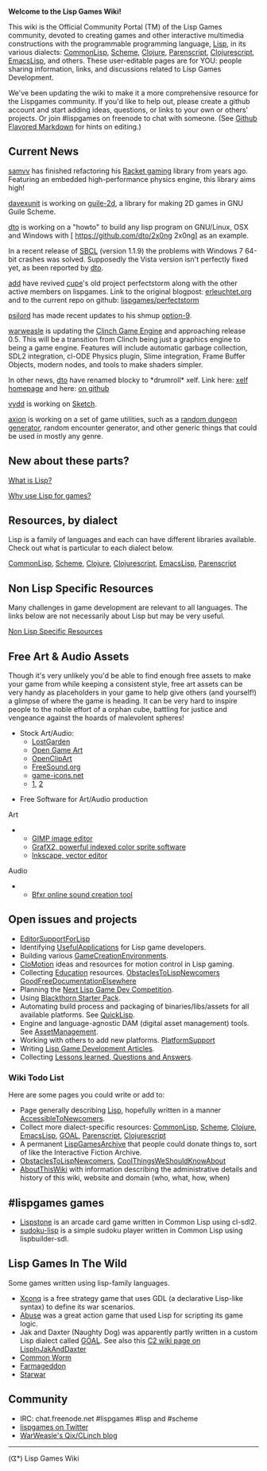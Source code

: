 '''Welcome to the Lisp Games Wiki!'''

This wiki is the Official Community Portal (TM) of the Lisp Games community, devoted to creating games and other interactive multimedia constructions with the programmable programming language, [[Lisp]], in its various dialects: [[CommonLisp]], [[Scheme]], [[Clojure]], [[Parenscript]], [[Clojurescript]], [[EmacsLisp]], and others. These user-editable pages are for YOU: people sharing information, links, and discussions related to Lisp Games Development.

We've been updating the wiki to make it a more comprehensive resource for the Lispgames community. If you'd like to help out, please create a github account and start adding ideas, questions, or links to your own or others' projects. Or join #lispgames on freenode to chat with someone. (See [https://help.github.com/articles/github-flavored-markdown/ Github Flavored Markdown] for hints on editing.)

== Current News ==

[[User:samvv|samvv]] has finished refactoring his [[Racket gaming]] library from years ago. Featuring an embedded high-performance physics engine, this library aims high!

[[User:davexunit|davexunit]] is working on [[guile-2d]], a library for making 2D games in GNU Guile Scheme.

[[User:dto|dto]] is working on a "howto" to build any lisp program on GNU/Linux, OSX and Windows with [ https://github.com/dto/2x0ng 2x0ng] as an example.

In a recent release of [http://www.sbcl.org/ SBCL] (version 1.1.9) the problems with Windows 7 64-bit crashes was solved. Supposedly the Vista version isn't perfectly fixed yet, as been reported by [[User:dto|dto]].

[[User:add|add]] have revived [[User:cupe|cupe]]'s old project perfectstorm along with the other active members on lispgames. Link to the original blogpost: [http://erleuchtet.org/2008/03/project-overview-perfectstorm.html erleuchtet.org] and to the current repo on github: [https://github.com/lispgames/perfectstorm lispgames/perfectstorm]

[[User:psilord|psilord]] has made recent updates to his shmup [https://github.com/psilord/option-9 option-9].

[[User:BradWBeer|warweasle]] is updating the [https://github.com/BradWBeer/clinch Clinch Game Engine] and approaching release 0.5. This will be a transition from Clinch being just a graphics engine to being a game engine. Features will include automatic garbage collection, SDL2 integration, cl-ODE Physics plugin, Slime integration, Frame Buffer Objects, modern nodes, and tools to make shaders simpler. 

In other news, [[User:dto|dto]] have renamed blocky to *drumroll* xelf. Link here: [http://xelf.me/ xelf homepage] and here: [https://github.com/dto/xelf on github]

[[User:vydd|vydd]] is working on [https://github.com/vydd/sketch Sketch].


[[User:axionix|axion]] is working on a set of game utilities, such as a [http://git.axity.net/axion/crawler random dungeon generator], random encounter generator, and other generic things that could be used in mostly any genre.

== New about these parts? == 
[[What is Lisp?]]

[[Why use Lisp for games?]]

== Resources, by dialect ==

Lisp is a family of languages and each can have different libraries available. Check out what is particular to each dialect below.

[[CommonLisp]], [[Scheme]], [[Clojure]], [[Clojurescript]], [[EmacsLisp]], [[Parenscript]]

== Non Lisp Specific Resources == 

Many challenges in game development are relevant to all languages. The links below are not necessarily about Lisp but may be very useful.

[[Non Lisp Specific Resources]]

== Free Art & Audio Assets ==
Though it's very unlikely you'd be able to find enough free assets to make your game from while keeping a consistent style, free art assets can be very handy as placeholders in your game to help give others (and yourself!) a glimpse of where the game is heading. It can be very hard to inspire people to the noble effort of a orphan cube, battling for justice and vengeance against the hoards of malevolent spheres!

* Stock Art/Audio: 
** [http://lostgarden.com/labels/free%20game%20graphics.html LostGarden]
** [http://opengameart.org Open Game Art]
** [http://openclipart.org/tags/game OpenClipArt]
** [http://www.freesound.org/ FreeSound.org]
** [http://game-icons.net/ game-icons.net]
** [https://archive.org/details/Sound_Effects], [https://archive.org/details/Sound_Effects_2]

* Free Software for Art/Audio production
Art
** [https://www.gimp.org/ GIMP image editor]
** [http://pulkomandy.tk/projects/GrafX2 GrafX2, powerful indexed color sprite software]
** [https://inkscape.org/en/ Inkscape, vector editor]

Audio
** [http://www.bfxr.net/ Bfxr online sound creation tool]

== Open issues and projects == 

* [[EditorSupportForLisp]] 
* Identifying [[UsefulApplications]] for Lisp game developers.
* Building various [[GameCreationEnvironments]].
* [[CloMotion]] ideas and resources for motion control in Lisp gaming.
* Collecting [[Education]] resources. [[ObstaclesToLispNewcomers]] [[GoodFreeDocumentationElsewhere]]
* Planning the [[Next Lisp Game Dev Competition]].
* Using [https://bitbucket.org/elliottslaughter/blackthorn-engine Blackthorn Starter Pack].
* Automating build process and packaging of binaries/libs/assets for all available platforms. See [[QuickLisp]].
* Engine and language-agnostic DAM (digital asset management) tools. See [[AssetManagement]].
* Working with others to add new platforms. [[PlatformSupport]]
* Writing [[Articles| Lisp Game Development Articles]].
* Collecting [[Lessons Learned|Lessons learned, Questions and Answers]].

=== Wiki Todo List ===

Here are some pages you could write or add to: 

* Page generally describing [[Lisp]], hopefully written in a manner [[AccessibleToNewcomers]].
* Collect more dialect-specific resources: [[CommonLisp]], [[Scheme]], [[Clojure]], [[EmacsLisp]], [[GOAL]], [[Parenscript]], [[Clojurescript]] 
* A permanent [[LispGamesArchive]] that people could donate things to, sort of like the Interactive Fiction Archive.
* [[ObstaclesToLispNewcomers]], [[CoolThingsWeShouldKnowAbout]]
* [[AboutThisWiki]] with information describing the administrative details and history of this wiki, website and domain (who, what, how, when)

== #lispgames games == 
* [[Lispstone]] is an arcade card game written in Common Lisp using cl-sdl2.
* [[sudoku-lisp]] is a simple sudoku player written in Common Lisp using lispbuilder-sdl.

== Lisp Games In The Wild ==
Some games written using lisp-family languages.

* [http://sourceware.org/xconq/ Xconq] is a free strategy game that uses GDL (a declarative Lisp-like syntax) to define its war scenarios.
* [http://en.wikipedia.org/wiki/Abuse_%28video_game%29 Abuse] was a great action game that used Lisp for scripting its game logic.
* Jak and Daxter (Naughty Dog) was apparently partly written in a custom Lisp dialect called [http://en.wikipedia.org/wiki/Game_Oriented_Assembly_Lisp GOAL]. See also this [http://c2.com/cgi/wiki?LispInJakAndDaxter C2 wiki page on LispInJakAndDaxter]
* [[Common Worm]]
* [[Farmageddon]]
* [[Starwar]]

== Community ==

* IRC: chat.freenode.net #lispgames #lisp and #scheme
* [http://twitter.com/lispgames lispgames on Twitter]
* [http://lisp-qix.blogspot.com WarWeasle's Qix/CLinch blog]


----

(ᗧ*) Lisp Games Wiki